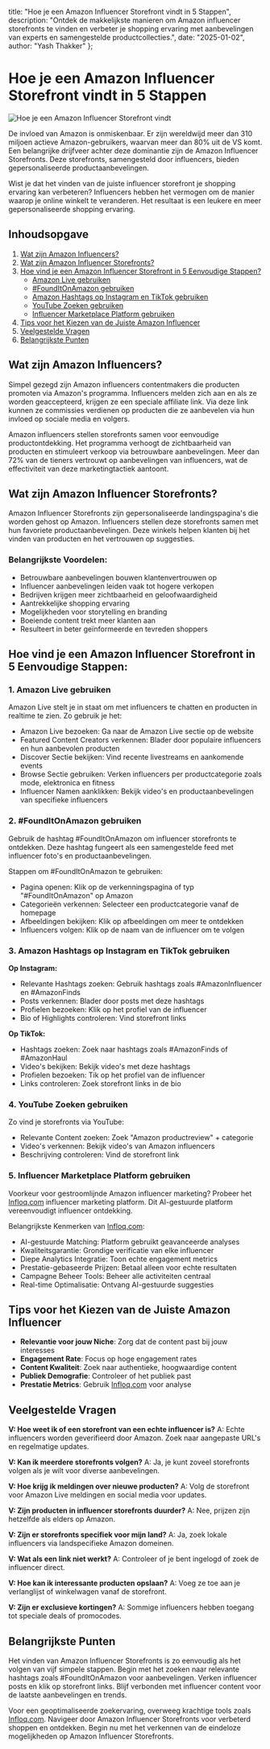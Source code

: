   title: "Hoe je een Amazon Influencer Storefront vindt in 5 Stappen",
  description: "Ontdek de makkelijkste manieren om Amazon influencer storefronts te vinden en verbeter je shopping ervaring met aanbevelingen van experts en samengestelde productcollecties.",
  date: "2025-01-02",
  author: "Yash Thakker"
};

# Hoe je een Amazon Influencer Storefront vindt in 5 Stappen

![Hoe je een Amazon Influencer Storefront vindt](/images/blog-posts/how-to-find-amazon-influencer-storefront-in-just-5-steps.jpeg)

De invloed van Amazon is onmiskenbaar. Er zijn wereldwijd meer dan 310 miljoen actieve Amazon-gebruikers, waarvan meer dan 80% uit de VS komt. Een belangrijke drijfveer achter deze dominantie zijn de Amazon Influencer Storefronts. Deze storefronts, samengesteld door influencers, bieden gepersonaliseerde productaanbevelingen.

Wist je dat het vinden van de juiste influencer storefront je shopping ervaring kan verbeteren? Influencers hebben het vermogen om de manier waarop je online winkelt te veranderen. Het resultaat is een leukere en meer gepersonaliseerde shopping ervaring.

## Inhoudsopgave

1. [Wat zijn Amazon Influencers?](#wat-zijn-amazon-influencers)
2. [Wat zijn Amazon Influencer Storefronts?](#wat-zijn-amazon-influencer-storefronts)
3. [Hoe vind je een Amazon Influencer Storefront in 5 Eenvoudige Stappen?](#hoe-vind-je-een-amazon-influencer-storefront-in-5-eenvoudige-stappen)
   - [Amazon Live gebruiken](#1-amazon-live-gebruiken)
   - [#FoundItOnAmazon gebruiken](#2-founditonamazon-gebruiken)
   - [Amazon Hashtags op Instagram en TikTok gebruiken](#3-amazon-hashtags-op-instagram-en-tiktok-gebruiken)
   - [YouTube Zoeken gebruiken](#4-youtube-zoeken-gebruiken)
   - [Influencer Marketplace Platform gebruiken](#5-influencer-marketplace-platform-gebruiken)
4. [Tips voor het Kiezen van de Juiste Amazon Influencer](#tips-voor-het-kiezen-van-de-juiste-amazon-influencer)
5. [Veelgestelde Vragen](#veelgestelde-vragen)
6. [Belangrijkste Punten](#belangrijkste-punten)

## Wat zijn Amazon Influencers?

Simpel gezegd zijn Amazon influencers contentmakers die producten promoten via Amazon's programma. Influencers melden zich aan en als ze worden geaccepteerd, krijgen ze een speciale affiliate link. Via deze link kunnen ze commissies verdienen op producten die ze aanbevelen via hun invloed op sociale media en volgers.

Amazon influencers stellen storefronts samen voor eenvoudige productontdekking. Het programma verhoogt de zichtbaarheid van producten en stimuleert verkoop via betrouwbare aanbevelingen. Meer dan 72% van de tieners vertrouwt op aanbevelingen van influencers, wat de effectiviteit van deze marketingtactiek aantoont.

## Wat zijn Amazon Influencer Storefronts?

Amazon Influencer Storefronts zijn gepersonaliseerde landingspagina's die worden gehost op Amazon. Influencers stellen deze storefronts samen met hun favoriete productaanbevelingen. Deze winkels helpen klanten bij het vinden van producten en het vertrouwen op suggesties.

### Belangrijkste Voordelen:
- Betrouwbare aanbevelingen bouwen klantenvertrouwen op
- Influencer aanbevelingen leiden vaak tot hogere verkopen
- Bedrijven krijgen meer zichtbaarheid en geloofwaardigheid
- Aantrekkelijke shopping ervaring
- Mogelijkheden voor storytelling en branding
- Boeiende content trekt meer klanten aan
- Resulteert in beter geïnformeerde en tevreden shoppers

## Hoe vind je een Amazon Influencer Storefront in 5 Eenvoudige Stappen:

### 1. Amazon Live gebruiken

Amazon Live stelt je in staat om met influencers te chatten en producten in realtime te zien. Zo gebruik je het:

- Amazon Live bezoeken: Ga naar de Amazon Live sectie op de website
- Featured Content Creators verkennen: Blader door populaire influencers en hun aanbevolen producten
- Discover Sectie bekijken: Vind recente livestreams en aankomende events
- Browse Sectie gebruiken: Verken influencers per productcategorie zoals mode, elektronica en fitness
- Influencer Namen aanklikken: Bekijk video's en productaanbevelingen van specifieke influencers

### 2. #FoundItOnAmazon gebruiken

Gebruik de hashtag #FoundItOnAmazon om influencer storefronts te ontdekken. Deze hashtag fungeert als een samengestelde feed met influencer foto's en productaanbevelingen.

Stappen om #FoundItOnAmazon te gebruiken:
- Pagina openen: Klik op de verkenningspagina of typ "#FoundItOnAmazon" op Amazon
- Categorieën verkennen: Selecteer een productcategorie vanaf de homepage
- Afbeeldingen bekijken: Klik op afbeeldingen om meer te ontdekken
- Influencers volgen: Klik op de naam van de influencer om te volgen

### 3. Amazon Hashtags op Instagram en TikTok gebruiken

**Op Instagram:**
- Relevante Hashtags zoeken: Gebruik hashtags zoals #AmazonInfluencer en #AmazonFinds
- Posts verkennen: Blader door posts met deze hashtags
- Profielen bezoeken: Klik op het profiel van de influencer
- Bio of Highlights controleren: Vind storefront links

**Op TikTok:**
- Hashtags zoeken: Zoek naar hashtags zoals #AmazonFinds of #AmazonHaul
- Video's bekijken: Bekijk video's met deze hashtags
- Profielen bezoeken: Tik op het profiel van de influencer
- Links controleren: Zoek storefront links in de bio

### 4. YouTube Zoeken gebruiken

Zo vind je storefronts via YouTube:
- Relevante Content zoeken: Zoek "Amazon productreview" + categorie
- Video's verkennen: Bekijk video's van Amazon influencers
- Beschrijving controleren: Vind de storefront link

### 5. Influencer Marketplace Platform gebruiken

Voorkeur voor gestroomlijnde Amazon influencer marketing? Probeer het [Infloq.com](https://www.infloq.com/) influencer marketing platform. Dit AI-gestuurde platform vereenvoudigt influencer ontdekking.

Belangrijkste Kenmerken van [Infloq.com](https://www.infloq.com/):
- AI-gestuurde Matching: Platform gebruikt geavanceerde analyses
- Kwaliteitsgarantie: Grondige verificatie van elke influencer
- Diepe Analytics Integratie: Toon echte engagement metrics
- Prestatie-gebaseerde Prijzen: Betaal alleen voor echte resultaten
- Campagne Beheer Tools: Beheer alle activiteiten centraal
- Real-time Optimalisatie: Ontvang AI-gestuurde suggesties

## Tips voor het Kiezen van de Juiste Amazon Influencer

- **Relevantie voor jouw Niche**: Zorg dat de content past bij jouw interesses
- **Engagement Rate**: Focus op hoge engagement rates
- **Content Kwaliteit**: Zoek naar authentieke, hoogwaardige content
- **Publiek Demografie**: Controleer of het publiek past
- **Prestatie Metrics**: Gebruik [Infloq.com](https://www.infloq.com/) voor analyse

## Veelgestelde Vragen

**V: Hoe weet ik of een storefront van een echte influencer is?**
A: Echte influencers worden geverifieerd door Amazon. Zoek naar aangepaste URL's en regelmatige updates.

**V: Kan ik meerdere storefronts volgen?**
A: Ja, je kunt zoveel storefronts volgen als je wilt voor diverse aanbevelingen.

**V: Hoe krijg ik meldingen over nieuwe producten?**
A: Volg de storefront voor Amazon Live meldingen en social media voor updates.

**V: Zijn producten in influencer storefronts duurder?**
A: Nee, prijzen zijn hetzelfde als elders op Amazon.

**V: Zijn er storefronts specifiek voor mijn land?**
A: Ja, zoek lokale influencers via landspecifieke Amazon domeinen.

**V: Wat als een link niet werkt?**
A: Controleer of je bent ingelogd of zoek de influencer direct.

**V: Hoe kan ik interessante producten opslaan?**
A: Voeg ze toe aan je verlanglijst of winkelwagen vanaf de storefront.

**V: Zijn er exclusieve kortingen?**
A: Sommige influencers hebben toegang tot speciale deals of promocodes.

## Belangrijkste Punten

Het vinden van Amazon Influencer Storefronts is zo eenvoudig als het volgen van vijf simpele stappen. Begin met het zoeken naar relevante hashtags zoals #FoundItOnAmazon voor aanbevelingen. Verken influencer posts en klik op storefront links. Blijf verbonden met influencer content voor de laatste aanbevelingen en trends.

Voor een geoptimaliseerde zoekervaring, overweeg krachtige tools zoals [Infloq.com](https://www.infloq.com/). Navigeer door Amazon Influencer Storefronts voor verbeterd shoppen en ontdekken. Begin nu met het verkennen van de eindeloze mogelijkheden op Amazon Influencer Storefronts.